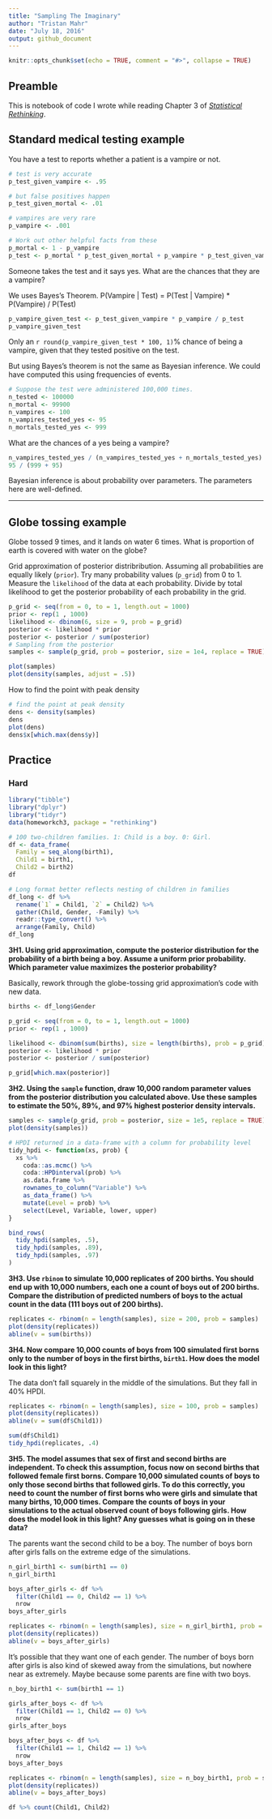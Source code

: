 ```yaml
---
title: "Sampling The Imaginary"
author: "Tristan Mahr"
date: "July 18, 2016"
output: github_document
---
```


```r
knitr::opts_chunk$set(echo = TRUE, comment = "#>", collapse = TRUE)
```

## Preamble 

This is notebook of code I wrote while reading Chapter 3 of [_Statistical
Rethinking_](http://xcelab.net/rm/statistical-rethinking/).


## Standard medical testing example

You have a test to reports whether a patient is a vampire or not.

```r
# test is very accurate
p_test_given_vampire <- .95

# but false positives happen
p_test_given_mortal <- .01

# vampires are very rare
p_vampire <- .001

# Work out other helpful facts from these
p_mortal <- 1 - p_vampire
p_test <- p_mortal * p_test_given_mortal + p_vampire * p_test_given_vampire
```

Someone takes the test and it says yes. What are the chances that they are a
vampire?

We uses Bayes's Theorem. P(Vampire | Test) = P(Test | Vampire) * P(Vampire) / P(Test)

```r
p_vampire_given_test <- p_test_given_vampire * p_vampire / p_test
p_vampire_given_test
```

Only an `r round(p_vampire_given_test * 100, 1)`% chance of being a vampire,
given that they tested positive on the test.

But using Bayes's theorem is not the same as Bayesian inference. We could have
computed this using frequencies of events.

```r
# Suppose the test were administered 100,000 times.
n_tested <- 100000
n_mortal <- 99900
n_vampires <- 100
n_vampires_tested_yes <- 95
n_mortals_tested_yes <- 999
```

What are the chances of a yes being a vampire?

```r
n_vampires_tested_yes / (n_vampires_tested_yes + n_mortals_tested_yes)
95 / (999 + 95)
```

Bayesian inference is about probability over parameters. The parameters here are
well-defined.

*** 

## Globe tossing example

Globe tossed 9 times, and it lands on water 6 times. What is proportion of earth
is covered with water on the globe?

Grid approximation of posterior distribribution. Assuming all probabilities
are equally likely (`prior`). Try many probability values (`p_grid`) from 0 to
1. Measure the `likelihood` of the data at each probability. Divide by total
likelihood to get the posterior probability of each probability in the grid.

```r
p_grid <- seq(from = 0, to = 1, length.out = 1000)
prior <- rep(1 , 1000)
likelihood <- dbinom(6, size = 9, prob = p_grid)
posterior <- likelihood * prior
posterior <- posterior / sum(posterior)
# Sampling from the posterior
samples <- sample(p_grid, prob = posterior, size = 1e4, replace = TRUE)

plot(samples)
plot(density(samples, adjust = .5))
```

How to find the point with peak density

```r
# find the point at peak density
dens <- density(samples)
dens
plot(dens)
dens$x[which.max(dens$y)]
```


## Practice

### Hard

```r
library("tibble")
library("dplyr")
library("tidyr")
data(homeworkch3, package = "rethinking")

# 100 two-children families. 1: Child is a boy. 0: Girl.
df <- data_frame(
  Family = seq_along(birth1),
  Child1 = birth1,
  Child2 = birth2)
df

# Long format better reflects nesting of children in families
df_long <- df %>% 
  rename(`1` = Child1, `2` = Child2) %>% 
  gather(Child, Gender, -Family) %>% 
  readr::type_convert() %>% 
  arrange(Family, Child)
df_long

```

**3H1. Using grid approximation, compute the posterior distribution for the
probability of a birth being a boy. Assume a uniform prior probability. Which
parameter value maximizes the posterior probability?**

Basically, rework through the globe-tossing grid approximation's code with new
data.

```r
births <- df_long$Gender

p_grid <- seq(from = 0, to = 1, length.out = 1000)
prior <- rep(1 , 1000)

likelihood <- dbinom(sum(births), size = length(births), prob = p_grid)
posterior <- likelihood * prior
posterior <- posterior / sum(posterior)

p_grid[which.max(posterior)]
```

**3H2. Using the `sample` function, draw 10,000 random parameter values from the
posterior distribution you calculated above. Use these samples to estimate the
50%, 89%, and 97% highest posterior density intervals.**

```r
samples <- sample(p_grid, prob = posterior, size = 1e5, replace = TRUE)
plot(density(samples))

# HPDI returned in a data-frame with a column for probability level
tidy_hpdi <- function(xs, prob) {
  xs %>% 
    coda::as.mcmc() %>% 
    coda::HPDinterval(prob) %>% 
    as.data.frame %>% 
    rownames_to_column("Variable") %>% 
    as_data_frame() %>% 
    mutate(Level = prob) %>% 
    select(Level, Variable, lower, upper)
}

bind_rows(
  tidy_hpdi(samples, .5),
  tidy_hpdi(samples, .89),
  tidy_hpdi(samples, .97)
)
```

**3H3. Use `rbinom` to simulate 10,000 replicates of 200 births. You should end
up with 10,000 numbers, each one a count of boys out of 200 births. Compare the
distribution of predicted numbers of boys to the actual count in the data (111
boys out of 200 births).**

```r
replicates <- rbinom(n = length(samples), size = 200, prob = samples)
plot(density(replicates))
abline(v = sum(births))
```

**3H4. Now compare 10,000 counts of boys from 100 simulated first borns only
to the number of boys in the first births, `birth1`. How does the model look in
this light?**

The data don't fall squarely in the middle of the simulations. But they fall in
40% HPDI.

```r
replicates <- rbinom(n = length(samples), size = 100, prob = samples)
plot(density(replicates))
abline(v = sum(df$Child1))

sum(df$Child1)
tidy_hpdi(replicates, .4)
```

**3H5. The model assumes that sex of first and second births are independent.
To check this assumption, focus now on second births that followed female first
borns. Compare 10,000 simulated counts of boys to only those second births
that followed girls. To do this correctly, you need to count the number of
first borns who were girls and simulate that many births, 10,000 times. Compare
the counts of boys in your simulations to the actual observed count of boys
following girls. How does the model look in this light? Any guesses what is
going on in these data?**

The parents want the second child to be a boy. The number of boys born after
girls falls on the extreme edge of the simulations.

```r
n_girl_birth1 <- sum(birth1 == 0)
n_girl_birth1

boys_after_girls <- df %>% 
  filter(Child1 == 0, Child2 == 1) %>% 
  nrow
boys_after_girls

replicates <- rbinom(n = length(samples), size = n_girl_birth1, prob = samples)
plot(density(replicates))
abline(v = boys_after_girls)
```

It's possible that they want one of each gender. The number of boys born after
girls is also kind of skewed away from the simulations, but nowhere near as
extremely. Maybe because some parents are fine with two boys.

```r
n_boy_birth1 <- sum(birth1 == 1)

girls_after_boys <- df %>% 
  filter(Child1 == 1, Child2 == 0) %>% 
  nrow
girls_after_boys

boys_after_boys <- df %>% 
  filter(Child1 == 1, Child2 == 1) %>% 
  nrow
boys_after_boys

replicates <- rbinom(n = length(samples), size = n_boy_birth1, prob = samples)
plot(density(replicates))
abline(v = boys_after_boys)

```


```r
df %>% count(Child1, Child2)
```

